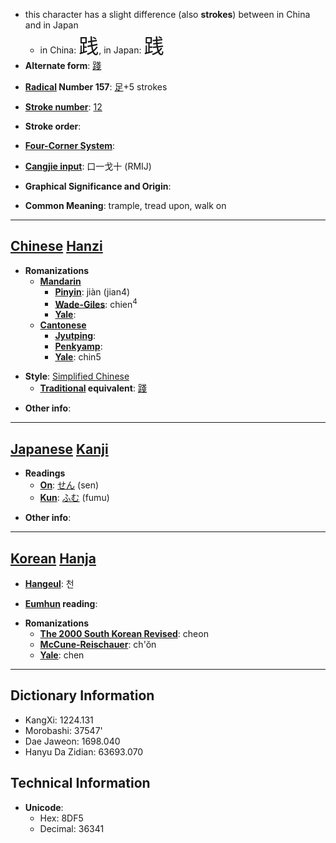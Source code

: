 *this character has a slight difference (also '''strokes''') between in China and in Japan
**in China: <font size="6"><font lang="zh">践</font></font>, in Japan: <font size="6"><font lang="ja">践</font></font>
* '''Alternate form''': [[踐]]

* '''[[Wiktionary:Chinese radical index| Radical]] Number 157''': [[Wiktionary:Chinese radical index 足|足]]+5 strokes

* '''[[Wiktionary:Chinese total strokes index|Stroke number]]''': [[Wiktionary:Chinese total strokes index 12|12]]

* '''Stroke order''': 

* '''[[Wiktionary:Chinese four corner index|Four-Corner System]]''': 

* '''[[Wiktionary:Chinese Cangjie index|Cangjie input]]''': 口一戈十 (RMIJ)

* '''Graphical Significance and Origin''': 

* '''Common Meaning''': trample, tread upon, walk on

----

== [[Chinese]] [[Hanzi]] ==

* '''Romanizations'''
** '''[[Mandarin]]'''
*** '''[[Pinyin]]''': jiàn (jian4)
*** '''[[Wade-Giles]]''': chien<sup>4</sup>
*** '''[[Yale]]''': 
** '''[[Cantonese]]'''
*** '''[[Jyutping]]''':
*** '''[[Penkyamp]]''': 
*** '''[[Yale]]''': chin5

* '''Style''': [[Simplified Chinese]] 
** '''[[Traditional Chinese|Traditional]] equivalent''': [[踐]]

* '''Other info''': 

----

== [[Japanese]] [[Kanji]] ==

* '''Readings'''
** '''[[On]]''': [[せん]] (sen)
** '''[[Kun]]''': [[ふむ]] (fumu)

* '''Other info''':  

----

== [[Korean]] [[Hanja]] ==

* '''[[Hangeul]]''': 천

* '''[[Eumhun]] reading''': 

* '''Romanizations'''
** '''[[The 2000 South Korean Revised Romanization|The 2000 South Korean Revised]]''': cheon
** '''[[McCune-Reischauer]]''': ch'ŏn
** '''[[Yale]]''': chen

----

== Dictionary Information ==

* KangXi: 1224.131
* Morobashi: 37547'
* Dae Jaweon: 1698.040
* Hanyu Da Zidian: 63693.070

== Technical Information ==

* '''Unicode''':
** Hex: 8DF5
** Decimal: 36341